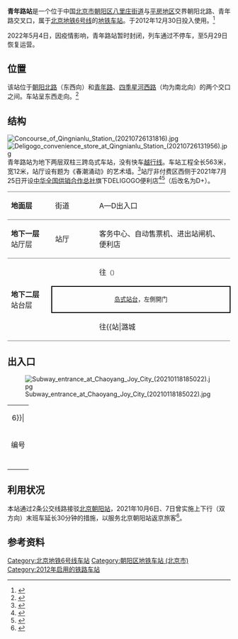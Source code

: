 {{NoteTA|G1=Railway}}
{{About|北京市朝阳区的一个地铁站|位于武汉市江汉区的同名车站|青年路站 (武汉地铁)}}
{{Infobox station
|name = 青年路
|eng_name = Qingnian Lu<ref name=map2021>{{cite web|url=https://www.bjsubway.com/subway/images/luwangtu.png|title=北京城市轨道交通线网图|date=2021-12-31}}</ref>
|linecolour = {{北京地铁颜色|6}}
|image = Platform of Qingnianlu Station (20210726131707).jpg
|caption = 青年路站站台
|country = {{PRC}}
|borough = [[北京市|北京市]][[朝阳区_(北京市)|朝阳区]][[八里庄街道_(北京市朝阳区)|八里庄街道]]与[[平房地区|平房地区]]交界
|address = 朝阳北路、青年路交叉口
|coordinates = {{coord|39.9218|N|116.5111|E|source:wikidata|display=inline,title}}
|elevation = 
|operator = [[北京市地铁运营有限公司|北京市地铁运营有限公司]]
|lines = {{北京地铁线路名|6|SL}}
|distance = 
|platform = 1座[[岛式站台|岛式站台]]
|tracks = 2条
|connections = 公交站：青年路口东、青年路口北、青年路口西、青年路口南<br />机场大巴四惠线车站：青年路(大悦城)
|structure = 地下车站
|hall = 整体式站厅
|depth = 
|levels = 
|interchange = 
|exits = 4個
|architect = 
|architectural_style = 
|colour = 绿色
|type = 
|status = 运营中
|code = 
|classification = 
|website = 
|built = 
|opened = 2012年12月30日
|pass_year = 
|passengers = 
|pass_system = 
|pass_rank = 
|mpassengers = 
|trains = 
|station_hours = 
|hours = 
|first = {{北京地铁线路名|6|S}}
:往{{北京地铁起讫站|6|L}}：05:08
:往{{北京地铁起讫站|6|R}}：06:02
|last = {{北京地铁线路名|6|S}}
:往{{北京地铁起讫站|6|L}}：23:20
:往{{北京地铁起讫站|6|R}}：23:19
:往{{站|草房}}：00:30
|adjacent = {{adjacent stations|system=北京地铁|line=6|left=十里堡|right=褡裢坡|note-left=1.282km|note-mid=距离[[金安桥站|金安桥]]31.665km|note-right=3.999km}}
|route_map = {{Routemap|inline=yes|map=
utSTRf\utSTRg~~ ~~{{rmr|Licon=U|{{stl|北京地铁|十里堡}}}}
utSTR+BSl\utSTR+BSr
utSTR+BSl\utSTR+BSr
utSTRc2\utABZg3\utABZg2\utSTRc3
utSTR+1\utABZg2!~utSTRc4\utABZg3!~utSTRc1\utSTR+4
utSTR\utABZg+1\utABZg+4\utSTR
utSTR\utSTR\utSTR\utSTR
utSTR+tc2\utABZg3\utABZg2\utSTR+tc3
utABZg+1\utENDEe!~utSTRc4\utENDEe!~utSTRc1\utABZg+4
utSTR2\utSTRc3\utSTRc2\utSTR3
utSTRc1\utSTR+4\utSTR+1\utSTRc4
utSTRf\utSTRg~~ ~~{{rmr|Licon=D|{{stl|北京地铁|褡裢坡}}}}
}}
}}
'''青年路站'''是一个位于中国[[北京市|北京市]][[朝阳区_(北京市)|朝阳区]][[八里庄街道_(北京市朝阳区)|八里庄街道]]与[[平房地区|平房地区]]交界朝阳北路、青年路交叉口，属于[[北京地铁|北京地铁]][[北京地铁6号线|6号线]]的[[地铁车站|地铁车站]]。于2012年12月30日投入使用。<ref name="official bjs">{{cite web|title=4条新线12月30日（周日）首班车起开通试运营|url=http://www.bjsubway.com/node/3153|publisher=''北京地铁''|date=2012-12-30|accessdate=2012-12-30|deadurl=yes|archiveurl=https://web.archive.org/web/20130101030948/http://www.bjsubway.com/node/3153|archivedate=2013-01-01}}</ref>

2022年5月4日，因疫情影响，青年路站暂时封闭，列车通过不停车，至5月29日恢复运营。

== 位置 ==
该站位于[[朝阳北路_(北京)|朝阳北路]]（东西向）和[[青年路_(北京)|青年路]]、[[四季星河西路|四季星河西路]]（均为南北向）的两个交口之间。车站呈东西走向。<ref>{{cite web|url=http://www.bjghw.gov.cn/web/static/articles/catalog_14300/article_ff808081262b02de01262c2fa1a90005/ff808081262b02de01262c2fa1a90005.html|title=轨道交通6号线一期工程规划方案公告|date=2010-01-14|accessdate=2011-09-13|publisher=[[北京市规划委员会|北京市规划委员会]]|archive-url=https://web.archive.org/web/20101227055616/http://www.bjghw.gov.cn/web/static/articles/catalog_14300/article_ff808081262b02de01262c2fa1a90005/ff808081262b02de01262c2fa1a90005.html|archive-date=2010-12-27|dead-url=yes}}</ref>

== 结构 ==
[[File:Concourse_of_Qingnianlu_Station_(20210726131816).jpg|thumb]]
[[File:Deligogo_convenience_store_at_Qingnianlu_Station_(20210726131956).jpg|thumb]]
青年路站为地下两层双柱三跨岛式车站，没有快车[[越行线|越行线]]。车站工程全长563米，宽12米，站厅设有题为《春潮涌动》的艺术墙。<ref>{{Cite news|url=http://china.ynet.com/3.1/1102/25/5249599.html|title=北京地铁6号线最长站 青年路站全线率先封顶|date=2011-02-25|accessdate=2011-09-13|author=汪震龙|work=[[北京青年报|北京青年报]]}}</ref>站厅非付费区西侧于2021年7月25日开设[[中华全国供销合作总社|中华全国供销合作总社]]旗下DELIGOGO便利店<ref>{{cite news|url=http://www.bj.xinhuanet.com/2021-07/23/c_1127684722.htm|title=三座地铁车站引入便利店|work=[[北京日报|北京日报]]|date=2021-07-23|accessdate=2021-07-23}}</ref><ref>{{cite news|url=http://ie.bjd.com.cn/a/202107/25/AP60fcd5dfe4b003a0f68034bc.html|title=盒饭、三明治、炒肝……地铁便利店来了！首批三家今日开业|publisher=北京日报客户端|date=2021-07-25|accessdate=2021-07-25}}</ref>（后改名为D+）。
{|cellspacing=0 cellpadding=3
|style="border-top:solid 1px gray;border-bottom:solid 1px gray;" width=100|'''地面层'''
|style="border-top:solid 1px gray;border-bottom:solid 1px gray;" width=100|街道
|style="border-top:solid 1px gray;border-bottom:solid 1px gray;" width=350|A—D出入口
|-
|style="border-bottom:solid 1px gray;"|'''地下一层'''<br />站厅层
|style="border-bottom:solid 1px gray;"|站厅
|style="border-bottom:solid 1px gray;"|客务中心、自动售票机、进出站闸机、便利店
|-
|style="border-bottom:solid 1px gray;" rowspan=3|'''地下二层'''<br />站台层
|{{arrow|L}}
|{{北京地铁线路名|6|c}}往{{站|金安桥}}<small>（{{站|十里堡}}）</small>
|-
|style="border-right:solid 2px black;border-left:solid 2px black;border-top:solid 2px black;border-bottom:solid 2px black;" colspan=2|<center><small>[[岛式站台|岛式站台]]，左側開门</small></center>
|-
|style="border-bottom:solid 1px gray;"|{{arrow|R}}
|style="border-bottom:solid 1px gray;"|{{北京地铁线路名|6|c}}往{{站|潞城||北京市}}<small>（{{站|褡裢坡}}）</small>
|}

== 出入口 ==
[[File:Subway_entrance_at_Chaoyang_Joy_City_(20210118185022).jpg|thumb]]
{| class="wikitable"
| colspan="5" align="center" bgcolor={{北京地铁颜色|6}}|
|-
! 编号 
! 指示
! 建议前往的目的地
! 图片
! 无障碍设施
|-
| {{港鐵出口|B}} 
| 朝阳北路（北侧）
|朝阳大悦城、青年路小区、[[北京朝阳站|北京朝阳站]]方向公交车
|[[File:Exit_B_of_Qingnianlu_Station_(20210122104323).jpg|150px]]
|{{n/a}}
|-
| {{港鐵出口|C|附=升}} 
| 朝阳北路（南侧）
|天鹅湾、朝阳雅筑
|[[File:Exit_C_of_Qingnianlu_Station_(20210605180356).jpg|150px]]
|[[File:Exit_C_lift_of_Qingnianlu_Station_(20210605180503).jpg|150px]]
|-
| {{港鐵出口|D}} 
| 朝阳北路（南侧）
|佳亿·青年汇、珠江罗马嘉园
|[[File:Exit_D_of_Qingnianlu_Station_(20210705125428).jpg|150px]]
|{{n/a}}
|-
| bgcolor="#EEEEEE" colspan=5 | {{港鐵出口|註=升}}
|}

== 利用状况 ==
本站通过2条公交线路接驳[[北京朝阳站|北京朝阳站]]，2021年10月6日、7日曾实施上下行（双方向）末班车延长30分钟的措施，以服务北京朝阳站返京旅客<ref>{{cite news|url=https://news.bjd.com.cn/2021/10/05/189427t100.html|title=明后天地铁6号线青年路站延运半小时，服务北京朝阳站接驳|publisher=北京日报客户端|date=2021-10-05|accessdate=2022-01-14}}</ref>。

== 参考资料 ==
{{commonscat|Qingnianlu Station (Beijing)}}
{{reflist}}

{{北京地铁6号线}}

[[Category:北京地铁6号线车站|Category:北京地铁6号线车站]]
[[Category:朝阳区地铁车站_(北京市)|Category:朝阳区地铁车站 (北京市)]]
[[Category:2012年启用的铁路车站|Category:2012年启用的铁路车站]]